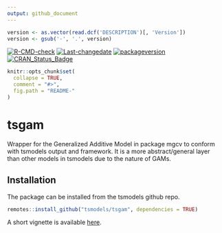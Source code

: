 ```yaml
---
output: github_document
---
```


```r
version <- as.vector(read.dcf('DESCRIPTION')[, 'Version'])
version <- gsub('-', '.', version)
```

[![R-CMD-check](https://github.com/tsmodels/tsgam/workflows/R-CMD-check/badge.svg)](https://github.com/tsmodels/tsgam/actions)
[![Last-changedate](https://img.shields.io/badge/last%20change-`r gsub('-', '--', Sys.Date())`-yellowgreen.svg)](/commits/master)
[![packageversion](https://img.shields.io/badge/Package%20version-`r version`-orange.svg?style=flat-square)](commits/master)
[![CRAN_Status_Badge](https://www.r-pkg.org/badges/version/tsgam)](https://cran.r-project.org/package=tsgam)


```r
knitr::opts_chunk$set(
  collapse = TRUE,
  comment = "#>",
  fig.path = "README-"
)
```

# tsgam
Wrapper for the Generalized Additive Model in package mgcv to conform with tsmodels
output and framework.  It is a more abstract/general layer than other models in
tsmodels due to the nature of GAMs.

## Installation

The package can be installed from the tsmodels github repo. 

```r
remotes::install_github("tsmodels/tsgam", dependencies = TRUE)
```

A short vignette is available [here](https://www.nopredict.com/packages/tsgam.html).
